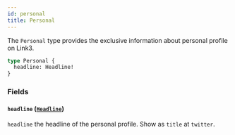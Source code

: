 ```yaml
---
id: personal
title: Personal
---
```



The `Personal` type provides the exclusive information about personal profile on Link3.

```graphql
type Personal {
  headline: Headline!
}
```


### Fields

#### `headline` ([`Headline`](/reference/objects/headline))

`headline` the headline of the personal profile. Show as `title` at `twitter`.




